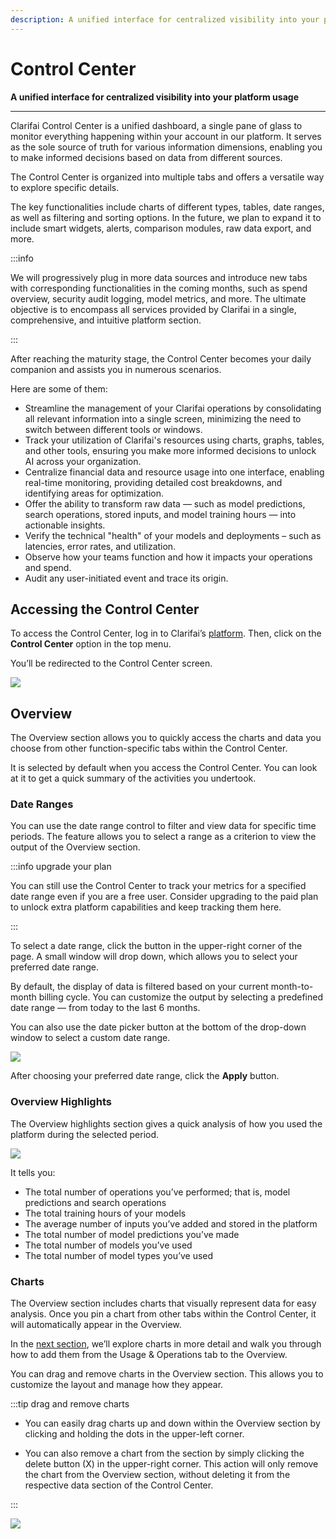 ```yaml
---
description: A unified interface for centralized visibility into your platform usage
---
```


# Control Center

**A unified interface for centralized visibility into your platform usage**
<hr />

Clarifai Control Center is a unified dashboard, a single pane of glass to monitor everything happening within your account in our platform. It serves as the sole source of truth for various information dimensions, enabling you to make informed decisions based on data from different sources. 

The Control Center is organized into multiple tabs and offers a versatile way to explore specific details. 

The key functionalities include charts of different types, tables, date ranges, as well as filtering and sorting options. In the future, we plan to expand it to include smart widgets, alerts, comparison modules, raw data export, and more.

:::info

We will progressively plug in more data sources and introduce new tabs with corresponding functionalities in the coming months, such as spend overview, security audit logging, model metrics, and more. The ultimate objective is to encompass all services provided by Clarifai in a single, comprehensive, and intuitive platform section.

:::

After reaching the maturity stage, the Control Center becomes your daily companion and assists you in numerous scenarios. 

Here are some of them:

- Streamline the management of your Clarifai operations by consolidating all relevant information into a single screen, minimizing the need to switch between different tools or windows.
- Track your utilization of Clarifai's resources using charts, graphs, tables, and other tools, ensuring you make more informed decisions to unlock AI across your organization.
- Centralize financial data and resource usage into one interface, enabling real-time monitoring, providing detailed cost breakdowns, and identifying areas for optimization.
- Offer the ability to transform raw data — such as model predictions, search operations, stored inputs, and model training hours — into actionable insights.
- Verify the technical "health" of your models and deployments – such as latencies, error rates, and utilization.
- Observe how your teams function and how it impacts your operations and spend.
- Audit any user-initiated event and trace its origin.

## Accessing the Control Center

To access the Control Center, log in to Clarifai’s [platform](https://clarifai.com/explore). 
Then, click on the **Control Center** option in the top menu. 

You’ll be redirected to the Control Center screen. 

![](/img/community/control-center/control_center_1.png)

## Overview

The Overview section allows you to quickly access the charts and data you choose from other function-specific tabs within the Control Center. 

It is selected by default when you access the Control Center. You can look at it to get a quick summary of the activities you undertook. 

### Date Ranges

You can use the date range control to filter and view data for specific time periods. The feature allows you to select a range as a criterion to view the output of the Overview section.

:::info upgrade your plan

You can still use the Control Center to track your metrics for a specified date range even if you are a free user. Consider upgrading to the paid plan to unlock extra platform capabilities and keep tracking them here. 

:::

To select a date range, click the button in the upper-right corner of the page. A small window will drop down, which allows you to select your preferred date range.

By default, the display of data is filtered based on your current month-to-month billing cycle. You can customize the output by selecting a predefined date range — from today to the last 6 months.

You can also use the date picker button at the bottom of the drop-down window to select a custom date range. 

![](/img/community/control-center/control_center_3.png)

After choosing your preferred date range, click the **Apply** button. 

### Overview Highlights

The Overview highlights section gives a quick analysis of how you used the platform during the selected period.

![](/img/community/control-center/control_center_4.png)

It tells you:

- The total number of operations you’ve performed; that is, model predictions and search operations
- The total training hours of your models
- The average number of inputs you’ve added and stored in the platform
- The total number of model predictions you’ve made
- The total number of models you’ve used
- The total number of model types you’ve used

### Charts

The Overview section includes charts that visually represent data for easy analysis. Once you pin a chart from other tabs within the Control Center, it will automatically appear in the Overview. 

In the [next section](https://docs.clarifai.com/portal-guide/control-center/usage-dashboard), we’ll explore charts in more detail and walk you through how to add them from the Usage & Operations tab to the Overview.

You can drag and remove charts in the Overview section. This allows you to customize the layout and manage how they appear. 

:::tip drag and remove charts

- You can easily drag charts up and down within the Overview section by clicking and holding the dots in the upper-left corner.

- You can also remove a chart from the section by simply clicking the delete button (X) in the upper-right corner. This action will only remove the chart from the Overview section, without deleting it from the respective data section of the Control Center.

:::

![](/img/community/control-center/control_center_5.png)


<DocCardList items={useCurrentSidebarCategory().items}/>